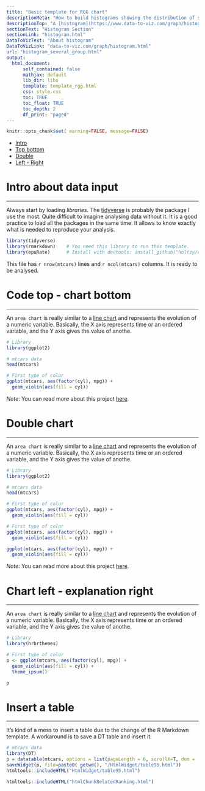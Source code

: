 ```yaml
---
title: "Basic template for RGG chart"
descriptionMeta: "How to build histograms showing the distribution of several groups with R and ggplot2."
descriptionTop: "A [histogram](https://www.data-to-viz.com/graph/histogram.html) displays the distribution of a numeric variable. A common task is to compare this distribution through several groups. This document explains how to do so using R and [ggplot2](ggplot2.html)."
sectionText: "Histogram Section"
sectionLink: "histogram.html"
DataToVizText: "About histogram"
DataToVizLink: "data-to-viz.com/graph/histogram.html"
url: "histogram_several_group.html"
output:
  html_document:
      self_contained: false    
      mathjax: default
      lib_dir: libs
      template: template_rgg.html
      css: style.css
      toc: TRUE
      toc_float: TRUE
      toc_depth: 2
      df_print: "paged"
---
```




```r
knitr::opts_chunk$set( warning=FALSE, message=FALSE)
```

<!--html_preserve-->
<div>
  <nav class="col-sm-3 col-4" id="myScrollspy">
    <ul class="nav nav-pills flex-column">
      <li class="nav-item">
        <a class="nav-link" href="#intro">Intro</a>
      </li>
      <li class="nav-item">
        <a class="nav-link" href="#topbottom">Top bottom</a>
      </li>
      <li class="nav-item">
        <a class="nav-link active" href="#double">Double</a>
      </li>
      <li class="nav-item">
        <a class="nav-link" href="#leftright">Left - Right</a>
      </li>
    </ul>
  </nav>
</div>
<!--/html_preserve-->

<div class="container">




# Intro about data input {#intro}
***

  Always start by loading *libraries*. The [tidyverse](https://www.tidyverse.org) is probably the package I use the most. Quite difficult to imagine analysing data without it. It is a good practice to load all the packages in the same time. It allows to know exactly what is needed to reproduce your analysis.
```r
library(tidyverse)
library(rmarkdown)    # You need this library to run this template.
library(epuRate)      # Install with devtools: install_github("holtzy/epuRate", force=TRUE)
```

This file has `r nrow(mtcars)` lines and `r ncol(mtcars)` columns. It is ready to be analysed.





# Code top - chart bottom {#topbottom}
***

An `area chart` is really similar to a [line chart](https://www.data-to-viz.com/graph/line.html) and represents the evolution of a numeric variable. Basically, the X axis represents time or an ordered variable, and the Y axis gives the value of anothe.

```r
# Library
library(ggplot2)

# mtcars data
head(mtcars)

# First type of color
ggplot(mtcars, aes(factor(cyl), mpg)) +
  geom_violin(aes(fill = cyl))
```

*Note*: You can read more about this project [here](https://www.data-to-viz.com/story/TwoNumOrdered.html).




# Double chart {#double}
***

An `area chart` is really similar to a [line chart](https://www.data-to-viz.com/graph/line.html) and represents the evolution of a numeric variable. Basically, the X axis represents time or an ordered variable, and the Y axis gives the value of anothe.

```r
# Library
library(ggplot2)

# mtcars data
head(mtcars)

# First type of color
ggplot(mtcars, aes(factor(cyl), mpg)) +
  geom_violin(aes(fill = cyl))

# First type of color
ggplot(mtcars, aes(factor(cyl), mpg)) +
  geom_violin(aes(fill = cyl))

ggplot(mtcars, aes(factor(cyl), mpg)) +
  geom_violin(aes(fill = cyl))
```

*Note*: You can read more about this project [here](https://www.data-to-viz.com/story/TwoNumOrdered.html).







# Chart left - explanation right {#leftright}
***

<div class = "row">

<div class = "col-md-6  col-sm-12 align-self-center">
An `area chart` is really similar to a [line chart](https://www.data-to-viz.com/graph/line.html) and represents the evolution of a numeric variable. Basically, the X axis represents time or an ordered variable, and the Y axis gives the value of anothe.

```r
# Library
library(hrbrthemes)

# First type of color
p <- ggplot(mtcars, aes(factor(cyl), mpg)) +
  geom_violin(aes(fill = cyl)) +
  theme_ipsum()
```

</div>

<div class = "col-md-6  col-sm-12">
```r
p
```
</div>
</div>



# Insert a table
***

It's kind of a mess to insert a table due to the change of the R Markdown template. A workaround is to save a DT table and insert it:
```r
# mtcars data
library(DT)
p = datatable(mtcars, options = list(pageLength = 6, scrollX=T, dom = 't') )
saveWidget(p, file=paste0( getwd(), "/HtmlWidget/table95.html"))
htmltools::includeHTML("HtmlWidget/table95.html")
```























<!-- Close container -->
</div>




```r
htmltools::includeHTML("htmlChunkRelatedRanking.html")
```
